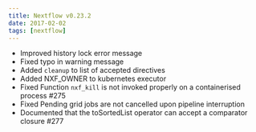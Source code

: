 ```yaml
---
title: Nextflow v0.23.2
date: 2017-02-02
tags: [nextflow]
---
```


- Improved history lock error message
- Fixed typo in warning message
- Added `cleanup` to list of accepted directives
- Added NXF_OWNER to kubernetes executor
- Fixed Function `nxf_kill` is not invoked properly on a containerised process #275
- Fixed Pending grid jobs are not cancelled upon pipeline interruption
- Documented that the toSortedList operator can accept a comparator closure #277
